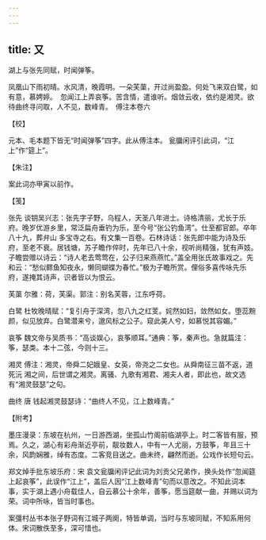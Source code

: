 ```yaml
---
---
---
```

title: 又
---







湖上与张先同赋，时闻弹筝。

凤凰山下雨初晴。水风清，晚霞明。一朵芙蕖，开过尚盈盈。何处飞来双白鹭，如有意，慕娉婷。　忽闻江上弄哀筝。苦含情，遣谁听。烟敛云收，依约是湘灵。欲待曲终寻问取，人不见，数峰青。　傅注本卷六





【校】


元本、毛本题下皆无“时闻弹筝”四字。此从傅注本。 瓮牖闲评引此词，“江上”作“筵上”。





【朱注】


案此词亦甲寅以前作。





【笺】


张先 谈钥吴兴志：张先字子野，乌程人，天圣八年进士。诗格清丽，尤长于乐府。晚岁优游乡里，常泛扁舟垂钓为乐，至今号“张公钓鱼湾”。仕至都官郎。卒年八十九，葬弁山 多宝寺之右。有文集一百卷。石林诗话：张先郎中能为诗及乐府，至老不衰。居钱塘，苏子瞻作倅时，先年已八十余，视听尚精强，犹有声妓。子瞻尝赠以诗云：“诗人老去莺莺在，公子归来燕燕忙。”盖全用张氏故事戏之。先和云：“愁似鳏鱼知夜永，懒同蝴蝶为春忙。”极为子瞻所赏。俚俗多喜传咏先乐府，遂掩其诗声，识者皆以为恨云。

芙蕖 尔雅：荷，芙渠。郭注：别名芙蓉，江东呼荷。

白鹭 杜牧晚晴赋：“复引舟于深湾，忽八九之红芰。姹然如妇，敛然如女。堕蕊黦颜，似见放弃。白鹭潜来兮，邈风标之公子。窥此美人兮，如慕悦其容媚。”

哀筝 魏文帝与吴质书：“高谈娱心，哀筝顺耳。”通典：筝，秦声也。急就篇注：筝，瑟类。本十二弦，今则十三。

湘灵 傅注：湘灵，帝舜二妃娥皇、女英，帝尧之二女也。从舜南征三苗不返，道死沅 湘之间，后世谓之湘灵。离骚、九歌有湘君、湘夫人者，即此也，故文选有“湘灵鼓瑟”之句。

曲终 唐 钱起湘灵鼓瑟诗：“曲终人不见，江上数峰青。”





【附考】


墨庄漫录：东坡在杭州，一日游西湖，坐孤山竹阁前临湖亭上。时二客皆有服，预焉。久之，湖心有彩舟渐近亭前，靓妆数人，中有一人尤丽，方鼓筝，年且三十余，风韵娴雅，绰有态度。二客竞目送之。曲未终，翩然而逝。公戏作长短句云。

郑文焯手批东坡乐府：宋 袁文瓮牖闲评记此词为刘贡父兄弟作，换头处作“忽闻筵上起哀筝”，此误作“江上”，盖后人因“江上数峰青”句而以意改之。不知此词本事，实于湖上遇小舟载佳人，自云慕公十余年，善筝，愿当筵献一曲，并赐以词为荣。词中所咏，皆当时事也。

案彊村丛书本张子野词有江城子两阕，特皆单调，当时与东坡同赋，不知系用何体。宋词散佚至多，深可惜也。